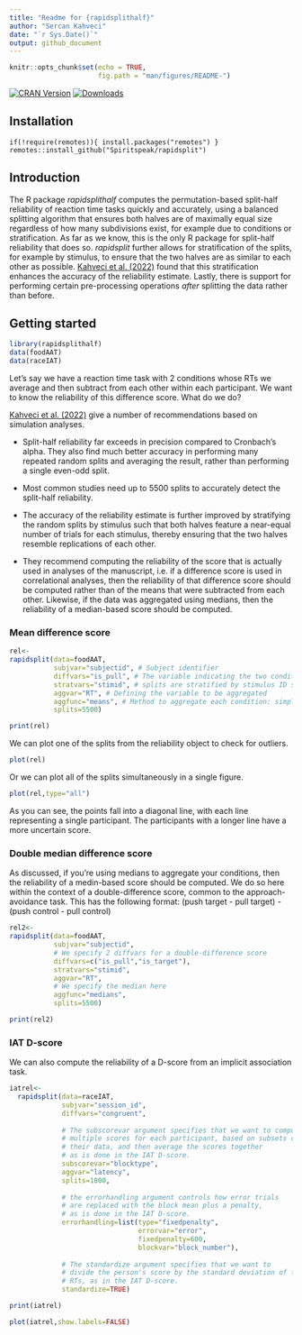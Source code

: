```yaml
---
title: "Readme for {rapidsplithalf}"
author: "Sercan Kahveci"
date: "`r Sys.Date()`"
output: github_document
---
```


```r
knitr::opts_chunk$set(echo = TRUE, 
                      fig.path = "man/figures/README-")
```

[![CRAN Version](http://www.r-pkg.org/badges/version/rapidsplithalf)](https://cran.r-project.org/package=rapidsplithalf) [![Downloads](https://cranlogs.r-pkg.org/badges/rapidsplithalf)](https://cran.r-project.org/package=rapidsplithalf)

## Installation

```
if(!require(remotes)){ install.packages("remotes") }
remotes::install_github("Spiritspeak/rapidsplit")
```

## Introduction

The R package *rapidsplithalf* computes the permutation-based split-half reliability of reaction time tasks quickly and accurately, using a balanced splitting algorithm that ensures both halves are of maximally equal size regardless of how many subdivisions exist, for example due to conditions or stratification. As far as we know, this is the only R package for split-half reliability that does so. *rapidsplit* further allows for stratification of the splits, for example by stimulus, to ensure that the two halves are as similar to each other as possible. [Kahveci et al. (2022)](https://doi.org/10.31234/osf.io/ta59r) found that this stratification enhances the accuracy of the reliability estimate. Lastly, there is support for performing certain pre-processing operations *after* splitting the data rather than before.

## Getting started

```r
library(rapidsplithalf)
data(foodAAT)
data(raceIAT)
```

Let's say we have a reaction time task with 2 conditions whose RTs we average and then subtract from each other within each participant. We want to know the reliability of this difference score. What do we do?

[Kahveci et al. (2022)](https://doi.org/10.31234/osf.io/ta59r) give a number of recommendations based on simulation analyses. 

* Split-half reliability far exceeds in precision compared to Cronbach's alpha. They also find much better accuracy in performing many repeated random splits and averaging the result, rather than performing a single even-odd split.

* Most common studies need up to 5500 splits to accurately detect the split-half reliability.

* The accuracy of the reliability estimate is further improved by stratifying the random splits by stimulus such that both halves feature a near-equal number of trials for each stimulus, thereby ensuring that the two halves resemble replications of each other.

* They recommend computing the reliability of the score that is actually used in analyses of the manuscript, i.e. if a difference score is used in correlational analyses, then the reliability of that difference score should be computed rather than of the means that were subtracted from each other. Likewise, if the data was aggregated using medians, then the reliability of a median-based score should be computed.

### Mean difference score

```r
rel<-
rapidsplit(data=foodAAT,
           subjvar="subjectid", # Subject identifier
           diffvars="is_pull", # The variable indicating the two conditions that need to be subtracted from each other
           stratvars="stimid", # splits are stratified by stimulus ID such that each half features a near-equal number of trials for each stimulus
           aggvar="RT", # Defining the variable to be aggregated
           aggfunc="means", # Method to aggregate each condition: simple means
           splits=5500)

print(rel)
```

We can plot one of the splits from the reliability object to check for outliers.

```r
plot(rel)
```

Or we can plot all of the splits simultaneously in a single figure.

```r
plot(rel,type="all")
```

As you can see, the points fall into a diagonal line, with each line representing a single participant. The participants with a longer line have a more uncertain score.

### Double median difference score

As discussed, if you're using medians to aggregate your conditions, then the reliability of a medin-based score should be computed. We do so here within the context of a double-difference score, common to the approach-avoidance task. This has the following format: (push target - pull target) - (push control - pull control)

```r
rel2<-
rapidsplit(data=foodAAT,
           subjvar="subjectid",
           # We specify 2 diffvars for a double-difference score
           diffvars=c("is_pull","is_target"),
           stratvars="stimid",
           aggvar="RT",
           # We specify the median here
           aggfunc="medians",
           splits=5500)

print(rel2)
```

### IAT D-score

We can also compute the reliability of a D-score from an implicit association task.

```r

iatrel<-
  rapidsplit(data=raceIAT,
             subjvar="session_id",
             diffvars="congruent",
             
             # The subscorevar argument specifies that we want to compute
             # multiple scores for each participant, based on subsets of
             # their data, and then average the scores together 
             # as is done in the IAT D-score.
             subscorevar="blocktype",
             aggvar="latency",
             splits=1000,
             
             # the errorhandling argument controls how error trials
             # are replaced with the block mean plus a penalty,
             # as is done in the IAT D-score.
             errorhandling=list(type="fixedpenalty",
                                errorvar="error",
                                fixedpenalty=600,
                                blockvar="block_number"),
             
             # The standardize argument specifies that we want to
             # divide the person's score by the standard deviation of their
             # RTs, as in the IAT D-score.
             standardize=TRUE)

print(iatrel)

plot(iatrel,show.labels=FALSE)
```




